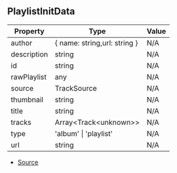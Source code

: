 ## PlaylistInitData

| Property | Type | Value |
| ----------- | ----------- | ----------- |
| author | \{ name: string,url: string } | N/A |
| description | string | N/A |
| id | string | N/A |
| rawPlaylist | any | N/A |
| source | TrackSource | N/A |
| thumbnail | string | N/A |
| title | string | N/A |
| tracks | Array\<Track\<unknown>> | N/A |
| type | 'album' \| 'playlist' | N/A |
| url | string | N/A |


- [Source](https://github.com/Androz2091/discord-player/blob/62d0fce/packages/discord-player/src/types/types.ts#L262)